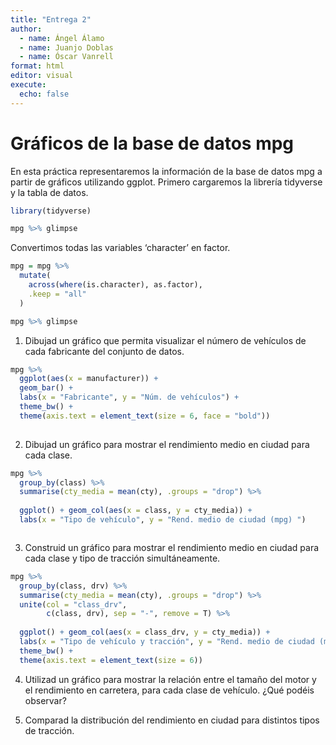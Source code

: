 ```yaml
---
title: "Entrega 2"
author: 
  - name: Ángel Álamo
  - name: Juanjo Doblas
  - name: Óscar Vanrell 
format: html
editor: visual
execute:
  echo: false
---
```


# Gráficos de la base de datos mpg

En esta práctica representaremos la información de la base de datos mpg a partir de gráficos utilizando ggplot. Primero cargaremos la librería tidyverse y la tabla de datos.

```r
library(tidyverse)
```


```r
mpg %>% glimpse

```


Convertimos todas las variables 'character' en factor.


```r
mpg = mpg %>%
  mutate(
    across(where(is.character), as.factor),
    .keep = "all"
  )

mpg %>% glimpse
```



1)  Dibujad un gráfico que permita visualizar el número de vehículos de cada fabricante del conjunto de datos.

```r

mpg %>%
  ggplot(aes(x = manufacturer)) +
  geom_bar() +
  labs(x = "Fabricante", y = "Núm. de vehículos") + 
  theme_bw() +
  theme(axis.text = element_text(size = 6, face = "bold"))
  

```




2)  Dibujad un gráfico para mostrar el rendimiento medio en ciudad para cada clase.


```r

mpg %>% 
  group_by(class) %>% 
  summarise(cty_media = mean(cty), .groups = "drop") %>%
  
  ggplot() + geom_col(aes(x = class, y = cty_media)) +
  labs(x = "Tipo de vehículo", y = "Rend. medio de ciudad (mpg) ")



```


3)  Construid un gráfico para mostrar el rendimiento medio en ciudad para cada clase y tipo de tracción simultáneamente.


```r

mpg %>% 
  group_by(class, drv) %>% 
  summarise(cty_media = mean(cty), .groups = "drop") %>%
  unite(col = "class_drv",
        c(class, drv), sep = "-", remove = T) %>%
  
  ggplot() + geom_col(aes(x = class_drv, y = cty_media)) +
  labs(x = "Tipo de vehículo y tracción", y = "Rend. medio de ciudad (mpg) ") +
  theme_bw() +
  theme(axis.text = element_text(size = 6))


```




4)  Utilizad un gráfico para mostrar la relación entre el tamaño del motor y el rendimiento en carretera, para cada clase de vehículo. ¿Qué podéis observar?





5)  Comparad la distribución del rendimiento en ciudad para distintos tipos de tracción.